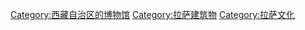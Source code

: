 [[Category:西藏自治区的博物馆|Category:西藏自治区的博物馆]]
[[Category:拉萨建筑物|Category:拉萨建筑物]]
[[Category:拉萨文化|Category:拉萨文化]]